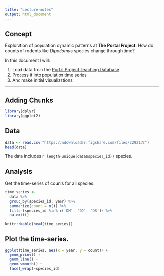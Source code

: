 ```yaml
---
title: "Lecture-notes"
output: html_document
---
```

## Concept

Exploration of population dynamic patterns at **The Portal Project**.
How do counts of rodents like *Dipodomys* species change through time?

In this document I will:

1. Load data from the [Portal Project Teaching Database](http://figshare.com/articles/Portal_Project_Teaching_Database/1314459)
2. Process it into population time series
3. And make initial visualizations

---

## Adding Chunks 
```r
library(dplyr)
library(ggplot2)
```

## Data
```r
data <- read.csv("https://ndownloader.figshare.com/files/2292172")
head(data)
```
The data includes `r length(unique(data$species_id))` species.


## Analysis

Get the time-series of counts for all species.

```r
time_series <-
  data %>%
  group_by(species_id, year) %>%
  summarize(count = n()) %>%
  filter(species_id %in% c('DM', 'DO', 'DS')) %>%
  na.omit()

knitr::kable(head(time_series))
```
## Plot the time-series.

```r
ggplot(time_series, aes(x = year, y = count)) +
  geom_point() +
  geom_line() +
  geom_smooth() +
  facet_wrap(~species_id)
```


